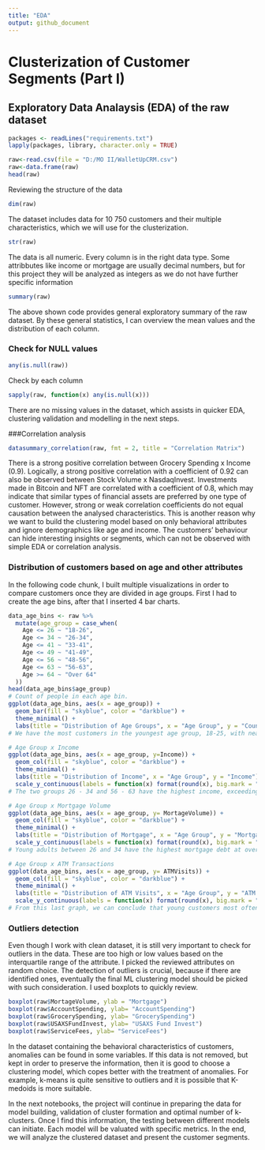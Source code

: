 ```yaml
---
title: "EDA"
output: github_document
---
```


# Clusterization of Customer Segments (Part I)

## Exploratory Data Analaysis (EDA) of the raw dataset

```r
packages <- readLines("requirements.txt")
lapply(packages, library, character.only = TRUE)
```

```r
raw<-read.csv(file = "D:/МО II/WalletUpCRM.csv")
raw<-data.frame(raw)
head(raw)
```

Reviewing the structure of the data

```r
dim(raw)
```

The dataset includes data for 10 750 customers and their multiple characteristics, which we will use for the clusterization.

```r
str(raw)
```

The data is all numeric. Every column is in the right data type. Some attribbutes like income or mortgage are usually decimal numbers, but for this project they will be analyzed as integers as we do not have further specific information

```r
summary(raw)
```

The above shown code provides general exploratory summary of the raw dataset. By these general statistics, I can overview the mean values and the distribution of each column.

### Check for NULL values

```r
any(is.null(raw))
```

Check by each column

```r
sapply(raw, function(x) any(is.null(x)))
```

There are no missing values in the dataset, which assists in quicker EDA, clustering validation and modelling in the next steps.

###Correlation analysis

```r
datasummary_correlation(raw, fmt = 2, title = "Correlation Matrix")
```

There is a strong positive correlation between Grocery Spending x Income (0.9). Logically, a strong positive correlation with a coefficient of 0.92 can also be observed between Stock Volume x NasdaqInvest. Investments made in Bitcoin and NFT are correlated with a coefficient of 0.8, which may indicate that similar types of financial assets are preferred by one type of customer. However, strong or weak correlation coefficients do not equal causation between the analysed characteristics. This is another reason why we want to build the clustering model based on only behavioral attributes and ignore demographics like age and income. The customers' behaviour can hide interesting insights or segments, which can not be observed with simple EDA or correlation analysis.

### Distribution of customers based on age and other attributes

In the following code chunk, I built multiple visualizations in order to compare customers once they are divided in age groups. First I had to create the age bins, after that I inserted 4 bar charts.

```r
data_age_bins <- raw %>%
  mutate(age_group = case_when(
    Age <= 26 ~ "18-26",
    Age <= 34 ~ "26-34",
    Age <= 41 ~ "33-41",
    Age <= 49 ~ "41-49",
    Age <= 56 ~ "48-56",
    Age <= 63 ~ "56-63",
    Age >= 64 ~ "Over 64"
  ))
head(data_age_bins$age_group)
# Count of people in each age bin.
ggplot(data_age_bins, aes(x = age_group)) +
  geom_bar(fill = "skyblue", color = "darkblue") +
  theme_minimal() +
  labs(title = "Distribution of Age Groups", x = "Age Group", y = "Count")
# We have the most customers in the youngest age group, 18-25, with nearly 4,000 people. Then there are those aged 56-63 with about 1,600. And the fewest are pensioners over 64.

# Age Group x Income
ggplot(data_age_bins, aes(x = age_group, y=Income)) +
  geom_col(fill = "skyblue", color = "darkblue") +
  theme_minimal() +
  labs(title = "Distribution of Income", x = "Age Group", y = "Income") +
  scale_y_continuous(labels = function(x) format(round(x), big.mark = ",", scientific = FALSE))
# The two groups 26 - 34 and 56 - 63 have the highest income, exceeding $200,000. People in the middle age group from 40 to 55 years old, as well as retirees, have lower incomes.

# Age Group x Mortgage Volume
ggplot(data_age_bins, aes(x = age_group, y= MortageVolume)) +
  geom_col(fill = "skyblue", color = "darkblue") +
  theme_minimal() +
  labs(title = "Distribution of Mortgage", x = "Age Group", y = "Mortgage")+
  scale_y_continuous(labels = function(x) format(round(x), big.mark = ",", scientific = FALSE))
# Young adults between 26 and 34 have the highest mortgage debt at over $800,000,000 in total value.

# Age Group x ATM Transactions
ggplot(data_age_bins, aes(x = age_group, y= ATMVisits)) +
  geom_col(fill = "skyblue", color = "darkblue") +
  theme_minimal() +
  labs(title = "Distribution of ATM Visits", x = "Age Group", y = "ATM Visits")+
  scale_y_continuous(labels = function(x) format(round(x), big.mark = ",", scientific = FALSE))
# From this last graph, we can conclude that young customers most often use ATMs to withdraw cash.
```

### Outliers detection

Even though I work with clean dataset, it is still very important to check for outliers in the data. These are too high or low values based on the interquartile range of the attribute. I picked the reviewed attributes on random choice. The detection of outliers is crucial, because if there are identified ones, eventually the final ML clustering model should be picked with such consideration. I used boxplots to quickly review.

```r
boxplot(raw$MortageVolume, ylab = "Mortgage")
boxplot(raw$AccountSpending, ylab= "AccountSpending")
boxplot(raw$GrocerySpending, ylab= "GrocerySpending")
boxplot(raw$USAXSFundInvest, ylab= "USAXS Fund Invest")
boxplot(raw$ServiceFees, ylab= "ServiceFees")
```

In the dataset containing the behavioral characteristics of customers, anomalies can be found in some variables. If this data is not removed, but kept in order to preserve the information, then it is good to choose a clustering model, which copes better with the treatment of anomalies. For example, k-means is quite sensitive to outliers and it is possible that K-medoids is more suitable.

In the next notebooks, the project will continue in preparing the data for model building, validation of cluster formation and optimal number of k-clusters. Once I find this information, the testing between different models can initiate. Each model will be valuated with specific metrics. In the end, we will analyze the clustered dataset and present the customer segments.
